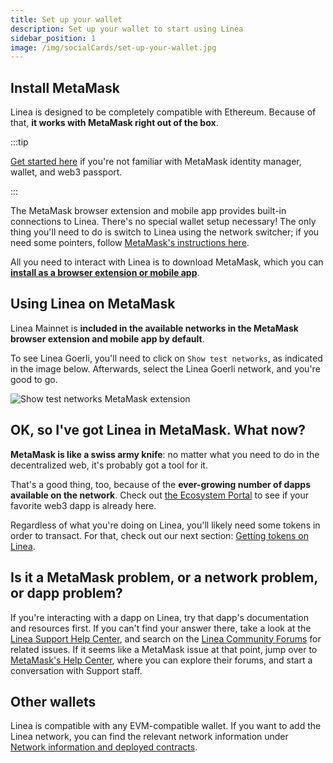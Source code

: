 ```yaml
---
title: Set up your wallet
description: Set up your wallet to start using Linea
sidebar_position: 1
image: /img/socialCards/set-up-your-wallet.jpg
---
```


## Install MetaMask

Linea is designed to be completely compatible with Ethereum. Because of that, **it works with MetaMask right out of the box**.

:::tip

[Get started here](https://support.metamask.io/hc/en-us/articles/360015489531) if you're not familiar with MetaMask identity manager, wallet, and web3 passport.

:::

The MetaMask browser extension and mobile app provides built-in connections to Linea. There's no special wallet setup necessary! The only thing you'll need to do is switch to Linea using the network switcher; if you need some pointers, follow [MetaMask's instructions here](https://support.metamask.io/hc/en-us/articles/16367251716251).

All you need to interact with Linea is to download MetaMask, which you can **[install as a browser extension or mobile app](https://metamask.io/download/)**.

## Using Linea on MetaMask

Linea Mainnet is **included in the available networks in the MetaMask browser extension and mobile app by default**.

To see Linea Goerli, you'll need to click on `Show test networks`, as indicated in the image below. Afterwards, select the Linea Goerli network, and you're good to go.

<div class="center-container">
  <div class="img-small">
    <img
      src="/img/article_images/Use_Linea/Set_up_your_wallet/Linea_show_test_networks.gif"
      alt="Show test networks MetaMask extension"
    />
  </div>
</div>

## OK, so I've got Linea in MetaMask. What now?

**MetaMask is like a swiss army knife**: no matter what you need to do in the decentralized web, it's probably got a tool for it.

That's a good thing, too, because of the **ever-growing number of dapps available on the network**. Check out [the Ecosystem Portal](https://linea.build/apps) to see if your favorite web3 dapp is already here.

Regardless of what you're doing on Linea, you'll likely need some tokens in order to transact. For that, check out our next section: [Getting tokens on Linea](./fund.mdx).

## Is it a MetaMask problem, or a network problem, or dapp problem?

If you're interacting with a dapp on Linea, try that dapp's documentation and resources first. If you can't find your answer there, take a look at the [Linea Support Help Center](https://support.linea.build), and search on the [Linea Community Forums](https://community.linea.build) for related issues. If it seems like a MetaMask issue at that point, jump over to [MetaMask's Help Center](https://support.metamask.io), where you can explore their forums, and start a conversation with Support staff.

## Other wallets

Linea is compatible with any EVM-compatible wallet. If you want to add the Linea network, you can find the relevant network information under [Network information and deployed contracts](./info-contracts.mdx).
